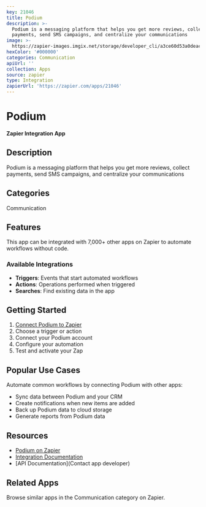 ```yaml
---
key: 21046
title: Podium
description: >-
  Podium is a messaging platform that helps you get more reviews, collect
  payments, send SMS campaigns, and centralize your communications
image: >-
  https://zapier-images.imgix.net/storage/developer_cli/a3ce60d53a0deac0c096872bd971d11c_2.png?auto=format%2Ccompress&ixlib=python-3.0.0&q=50
hexColor: '#000000'
categories: Communication
apiUrl: ''
collection: Apps
source: zapier
type: Integration
zapierUrl: 'https://zapier.com/apps/21046'
---
```

# Podium

**Zapier Integration App**

## Description

Podium is a messaging platform that helps you get more reviews, collect payments, send SMS campaigns, and centralize your communications

## Categories

Communication

## Features

This app can be integrated with 7,000+ other apps on Zapier to automate workflows without code.

### Available Integrations

- **Triggers**: Events that start automated workflows
- **Actions**: Operations performed when triggered
- **Searches**: Find existing data in the app

## Getting Started

1. [Connect Podium to Zapier](https://zapier.com/apps/21046)
2. Choose a trigger or action
3. Connect your Podium account
4. Configure your automation
5. Test and activate your Zap

## Popular Use Cases

Automate common workflows by connecting Podium with other apps:

- Sync data between Podium and your CRM
- Create notifications when new items are added
- Back up Podium data to cloud storage
- Generate reports from Podium data

## Resources

- [Podium on Zapier](https://zapier.com/apps/21046)
- [Integration Documentation](https://zapier.com/apps/21046/integrations)
- [API Documentation](Contact app developer)

## Related Apps

Browse similar apps in the Communication category on Zapier.
